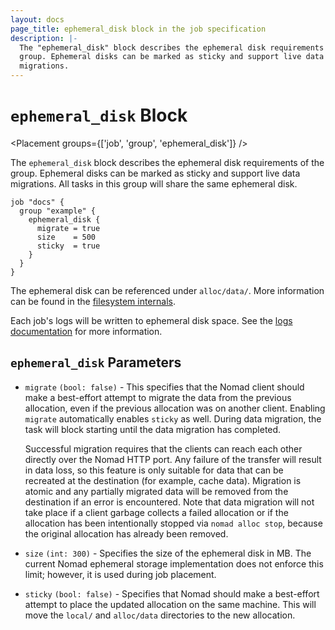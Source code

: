 ```yaml
---
layout: docs
page_title: ephemeral_disk block in the job specification
description: |-
  The "ephemeral_disk" block describes the ephemeral disk requirements of the
  group. Ephemeral disks can be marked as sticky and support live data
  migrations.
---
```


# `ephemeral_disk` Block

<Placement groups={['job', 'group', 'ephemeral_disk']} />

The `ephemeral_disk` block describes the ephemeral disk requirements of the
group. Ephemeral disks can be marked as sticky and support live data migrations.
All tasks in this group will share the same ephemeral disk.

```hcl
job "docs" {
  group "example" {
    ephemeral_disk {
      migrate = true
      size    = 500
      sticky  = true
    }
  }
}
```

The ephemeral disk can be referenced under `alloc/data/`. More information can
be found in the [filesystem internals][].

Each job's logs will be written to ephemeral disk space. See the [logs
documentation][] for more information.

## `ephemeral_disk` Parameters

- `migrate` `(bool: false)` - This specifies that the Nomad client should make a
  best-effort attempt to migrate the data from the previous allocation, even if
  the previous allocation was on another client. Enabling `migrate`
  automatically enables `sticky` as well. During data migration, the task will
  block starting until the data migration has completed.

  Successful migration requires that the clients can reach each other directly
  over the Nomad HTTP port. Any failure of the transfer will result in data
  loss, so this feature is only suitable for data that can be recreated at the
  destination (for example, cache data). Migration is atomic and any partially
  migrated data will be removed from the destination if an error is
  encountered. Note that data migration will not take place if a client garbage
  collects a failed allocation or if the allocation has been intentionally
  stopped via `nomad alloc stop`, because the original allocation has already
  been removed.

- `size` `(int: 300)` - Specifies the size of the ephemeral disk in MB. The
  current Nomad ephemeral storage implementation does not enforce this limit;
  however, it is used during job placement.

- `sticky` `(bool: false)` - Specifies that Nomad should make a best-effort
  attempt to place the updated allocation on the same machine. This will move
  the `local/` and `alloc/data` directories to the new allocation.

[resources]: /nomad/docs/job-specification/resources 'Nomad resources Job Specification'
[filesystem internals]: /nomad/docs/concepts/filesystem#templates-artifacts-and-dispatch-payloads 'Filesystem internals documentation'
[logs documentation]: /nomad/docs/job-specification/logs 'Nomad logs Job Specification'

